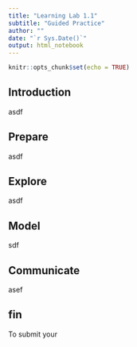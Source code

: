 ```yaml
---
title: "Learning Lab 1.1"
subtitle: "Guided Practice"
author: ""
date: "`r Sys.Date()`"
output: html_notebook
---
```


```r
knitr::opts_chunk$set(echo = TRUE)
```

## Introduction

asdf

## Prepare

asdf

## Explore

asdf

## Model

sdf

## Communicate

asef

## fin

To submit your
